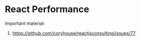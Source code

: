 
<Meta title="Notes/React Performance" />

# React Performance

Important material:

1. https://github.com/coryhouse/reactjsconsulting/issues/77
